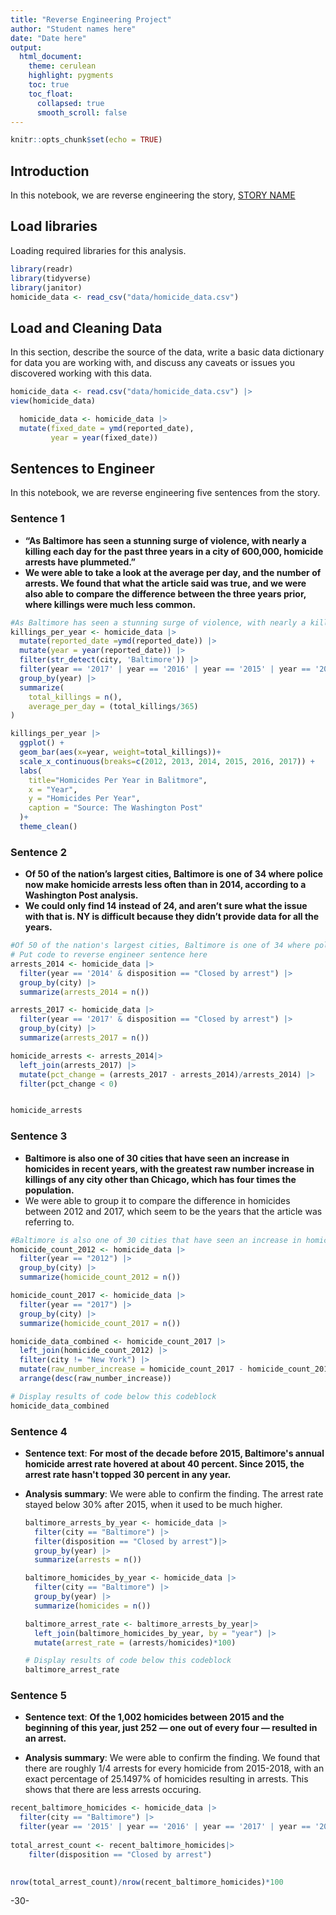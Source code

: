 ```yaml
---
title: "Reverse Engineering Project"
author: "Student names here"
date: "Date here"
output:
  html_document:
    theme: cerulean
    highlight: pygments
    toc: true
    toc_float:
      collapsed: true
      smooth_scroll: false
---
```


```r
knitr::opts_chunk$set(echo = TRUE)
```

## Introduction

In this notebook, we are reverse engineering the story, [STORY NAME](STORY%20URL)

## Load libraries

Loading required libraries for this analysis.

```r
library(readr)
library(tidyverse)
library(janitor)
homicide_data <- read_csv("data/homicide_data.csv") 
```

## Load and Cleaning Data

In this section, describe the source of the data, write a basic data dictionary for data you are working with, and discuss any caveats or issues you discovered working with this data.

```r
homicide_data <- read.csv("data/homicide_data.csv") |>
view(homicide_data)

  homicide_data <- homicide_data |>
  mutate(fixed_date = ymd(reported_date), 
         year = year(fixed_date))
```

## Sentences to Engineer

In this notebook, we are reverse engineering five sentences from the story.

### Sentence 1

-   **"As Baltimore has seen a stunning surge of violence, with nearly a killing each day for the past three years in a city of 600,000, homicide arrests have plummeted."**
-   **We were able to take a look at the average per day, and the number of arrests. We found that what the article said was true, and we were also able to compare the difference between the three years prior, where killings were much less common.**

```r
#As Baltimore has seen a stunning surge of violence, with nearly a killing each day for the past three years in a city of 600,000, homicide arrests have plummeted.
killings_per_year <- homicide_data |>
  mutate(reported_date =ymd(reported_date)) |>
  mutate(year = year(reported_date)) |>
  filter(str_detect(city, 'Baltimore')) |>
  filter(year == '2017' | year == '2016' | year == '2015' | year == '2014' | year == '2013' | year == '2012') |>
  group_by(year) |>
  summarize(
    total_killings = n(),
    average_per_day = (total_killings/365)
)
```

```r
killings_per_year |>
  ggplot() +
  geom_bar(aes(x=year, weight=total_killings))+
  scale_x_continuous(breaks=c(2012, 2013, 2014, 2015, 2016, 2017)) +
  labs(
    title="Homicides Per Year in Balitmore",
    x = "Year",
    y = "Homicides Per Year",
    caption = "Source: The Washington Post"
  )+
  theme_clean()

```

### Sentence 2

-   **Of 50 of the nation's largest cities, Baltimore is one of 34 where police now make homicide arrests less often than in 2014, according to a Washington Post analysis.**
-   **We could only find 14 instead of 24, and aren't sure what the issue with that is. NY is difficult because they didn't provide data for all the years.**

```r
#Of 50 of the nation's largest cities, Baltimore is one of 34 where police now make homicide arrests less often than in 2014, according to a Washington Post analysis.
# Put code to reverse engineer sentence here
arrests_2014 <- homicide_data |>
  filter(year == '2014' & disposition == "Closed by arrest") |>
  group_by(city) |>
  summarize(arrests_2014 = n())

arrests_2017 <- homicide_data |>
  filter(year == '2017' & disposition == "Closed by arrest") |>
  group_by(city) |>
  summarize(arrests_2017 = n())

homicide_arrests <- arrests_2014|> 
  left_join(arrests_2017) |>
  mutate(pct_change = (arrests_2017 - arrests_2014)/arrests_2014) |>
  filter(pct_change < 0)


homicide_arrests
```

### Sentence 3

-   **Baltimore is also one of 30 cities that have seen an increase in homicides in recent years, with the greatest raw number increase in killings of any city other than Chicago, which has four times the population.**
-   We were able to group it to compare the difference in homicides between 2012 and 2017, which seem to be the years that the article was referring to.

```r
#Baltimore is also one of 30 cities that have seen an increase in homicides in recent years, with the greatest raw number increase in killings of any city other than Chicago, which has four times the population.
homicide_count_2012 <- homicide_data |>
  filter(year == "2012") |>
  group_by(city) |>
  summarize(homicide_count_2012 = n())

homicide_count_2017 <- homicide_data |>
  filter(year == "2017") |>
  group_by(city) |>
  summarize(homicide_count_2017 = n())

homicide_data_combined <- homicide_count_2017 |>
  left_join(homicide_count_2012) |>
  filter(city != "New York") |>
  mutate(raw_number_increase = homicide_count_2017 - homicide_count_2012) |>
  arrange(desc(raw_number_increase))

# Display results of code below this codeblock
homicide_data_combined
```

### Sentence 4

-   **Sentence text**: **For most of the decade before 2015, Baltimore\'s annual homicide arrest rate hovered at about 40 percent. Since 2015, the arrest rate hasn\'t topped 30 percent in any year.**

-   **Analysis summary**: We were able to confirm the finding. The arrest rate stayed below 30% after 2015, when it used to be much higher.

    ```r
    baltimore_arrests_by_year <- homicide_data |>
      filter(city == "Baltimore") |>
      filter(disposition == "Closed by arrest")|>
      group_by(year) |>
      summarize(arrests = n())

    baltimore_homicides_by_year <- homicide_data |>
      filter(city == "Baltimore") |>
      group_by(year) |>
      summarize(homicides = n())

    baltimore_arrest_rate <- baltimore_arrests_by_year|>
      left_join(baltimore_homicides_by_year, by = "year") |>
      mutate(arrest_rate = (arrests/homicides)*100)

    # Display results of code below this codeblock
    baltimore_arrest_rate
    ```

### Sentence 5

-   **Sentence text**: **Of the 1,002 homicides between 2015 and the beginning of this year, just 252 --- one out of every four --- resulted in an arrest.**

-   **Analysis summary**: We were able to confirm the finding. We found that there are roughly 1/4 arrests for every homicide from 2015-2018, with an exact percentage of 25.1497% of homicides resulting in arrests. This shows that there are less arrests occuring.

```r
recent_baltimore_homicides <- homicide_data |>
  filter(city == "Baltimore") |>
  filter(year == '2015' | year == '2016' | year == '2017' | year == '2018') 
  
total_arrest_count <- recent_baltimore_homicides|>
    filter(disposition == "Closed by arrest")
    

nrow(total_arrest_count)/nrow(recent_baltimore_homicides)*100
```

-30-
